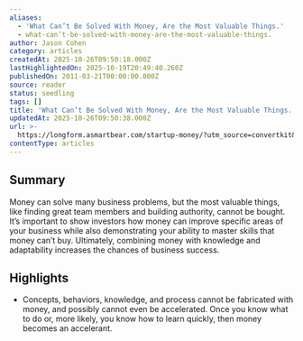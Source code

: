 ```yaml
---
aliases:
  - 'What Can’t Be Solved With Money, Are the Most Valuable Things.'
  - what-can’t-be-solved-with-money-are-the-most-valuable-things.
author: Jason Cohen
category: articles
createdAt: 2025-10-26T09:50:18.000Z
lastHighlightedOn: 2025-10-19T20:49:40.260Z
publishedOn: 2011-03-21T00:00:00.000Z
source: reader
status: seedling
tags: []
title: 'What Can’t Be Solved With Money, Are the Most Valuable Things.'
updatedAt: 2025-10-26T09:50:38.000Z
url: >-
  https://longform.asmartbear.com/startup-money/?utm_source=convertkit&utm_medium=email&utm_campaign=asmartbear_newsletter
contentType: articles
---
```

## Summary

Money can solve many business problems, but the most valuable things, like finding great team members and building authority, cannot be bought. It’s important to show investors how money can improve specific areas of your business while also demonstrating your ability to master skills that money can’t buy. Ultimately, combining money with knowledge and adaptability increases the chances of business success.

## Highlights

- Concepts, behaviors, knowledge, and process cannot be fabricated with money, and possibly cannot even be accelerated. Once you know what to do or, more likely, you know how to learn quickly, then money becomes an accelerant.
